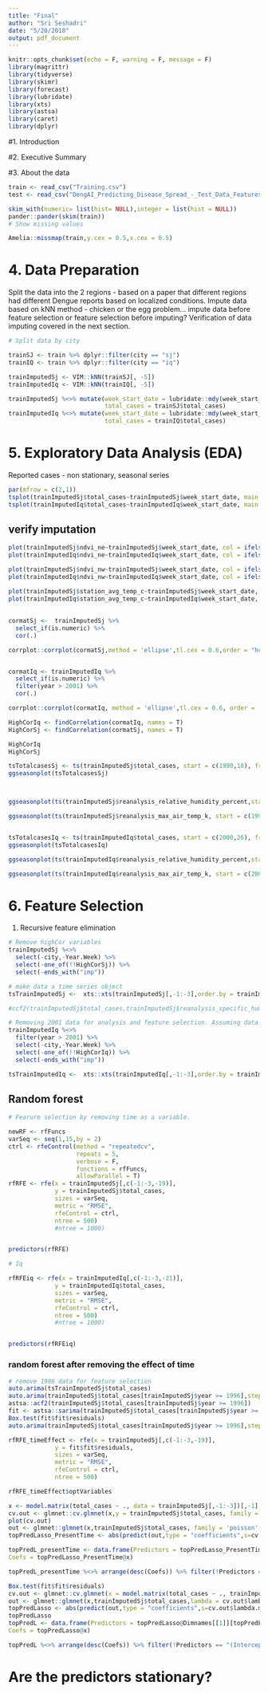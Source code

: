 ```yaml
---
title: "Final"
author: "Sri Seshadri"
date: "5/20/2018"
output: pdf_document
---
```


```r
knitr::opts_chunk$set(echo = F, warning = F, message = F)
library(magrittr)
library(tidyverse)
library(skimr)
library(forecast)
library(lubridate)
library(xts)
library(astsa)
library(caret)
library(dplyr)
```

#1. Introduction


#2. Executive Summary

#3. About the data

```r
train <- read_csv("Training.csv")
test <- read_csv("DengAI_Predicting_Disease_Spread_-_Test_Data_Features.csv")

skim_with(numeric= list(hist= NULL),integer = list(hist = NULL))
pander::pander(skim(train))
# Show missing values 
```

```r
Amelia::missmap(train,y.cex = 0.5,x.cex = 0.5)
```

# 4. Data Preparation

Split the data into the 2 regions - based on a paper that different regions had different Dengue reports based on localized conditions.
Impute data based on kNN method - chicken or the egg problem... impute data before feature selection or feature selection before imputing?
Verification of data imputing covered in the next section.

```r

# Split data by city

trainSJ <- train %>% dplyr::filter(city == "sj")
trainIQ <- train %>% dplyr::filter(city == "iq")

trainImputedSj <- VIM::kNN(trainSJ[, -5])
trainImputedIq <- VIM::kNN(trainIQ[, -5])

trainImputedSj %<>% mutate(week_start_date = lubridate::mdy(week_start_date),
                           total_cases = trainSJ$total_cases)
trainImputedIq %<>% mutate(week_start_date = lubridate::mdy(week_start_date),
                           total_cases = trainIQ$total_cases)

```

# 5. Exploratory Data Analysis (EDA)

Reported cases - non stationary, seasonal series

```r
par(mfrow = c(2,1))
tsplot(trainImputedSj$total_cases~trainImputedSj$week_start_date, main = "Dengue reported cases in San Juan", ylab = "Total cases")
tsplot(trainImputedIq$total_cases~trainImputedIq$week_start_date, main = "Dengue reported cases in Iquitos", ylab = "Total cases")
```

## verify imputation

```r
plot(trainImputedSj$ndvi_ne~trainImputedSj$week_start_date, col = ifelse(trainImputedSj$ndvi_ne_imp == T,"red", "black"),type = "b")
plot(trainImputedIq$ndvi_ne~trainImputedIq$week_start_date, col = ifelse(trainImputedIq$ndvi_ne_imp == T,"red", "black"), type = "b")

plot(trainImputedSj$ndvi_nw~trainImputedSj$week_start_date, col = ifelse(trainImputedSj$ndvi_nw_imp == T,"red", "black"),type = "b")
plot(trainImputedIq$ndvi_nw~trainImputedIq$week_start_date, col = ifelse(trainImputedIq$ndvi_nw_imp == T,"red", "black"), type = "b")

plot(trainImputedSj$station_avg_temp_c~trainImputedSj$week_start_date, col = ifelse(trainImputedSj$station_avg_temp_c_imp == T,"red", "black"),type = "b")
plot(trainImputedIq$station_avg_temp_c~trainImputedIq$week_start_date, col = ifelse(trainImputedIq$station_avg_temp_c_imp == T,"red", "black"),type = "b",lty = 1,lwd = 0.5, cex = 0.5)

```




## 

```r
cormatSj <-  trainImputedSj %>% 
  select_if(is.numeric) %>% 
  cor(.)

corrplot::corrplot(cormatSj,method = 'ellipse',tl.cex = 0.6,order = "hclust")


cormatIq <- trainImputedIq %>% 
  select_if(is.numeric) %>% 
  filter(year > 2001) %>% 
  cor(.)

corrplot::corrplot(cormatIq, method = 'ellipse',tl.cex = 0.6, order = 'hclust')

HighCorIq <- findCorrelation(cormatIq, names = T)
HighCorSj <- findCorrelation(cormatSj, names = T)

HighCorIq
HighCorSj
```

```r
tsTotalcasesSj <- ts(trainImputedSj$total_cases, start = c(1990,18), frequency = 52)
ggseasonplot(tsTotalcasesSj)  



ggseasonplot(ts(trainImputedSj$reanalysis_relative_humidity_percent,start = c(1990,18), frequency = 52)) + theme_classic() +theme(legend.position = "none",plot.title = element_text(hjust = 0.5),axis.text.x = element_text(size = 5)) + ggtitle("Reanalysis_relative_humidity_%")

ggseasonplot(ts(trainImputedSj$reanalysis_max_air_temp_k, start = c(1990,18), frequency = 52)) +  theme_classic() + theme(legend.position = "none",plot.title = element_text(hjust = 0.5),axis.text.x = element_text(size = 5)) + ggtitle("Reanalysis_max_air_temp_K")


tsTotalcasesIq <- ts(trainImputedIq$total_cases, start = c(2000,26), frequency = 52)
ggseasonplot(tsTotalcasesIq)  

ggseasonplot(ts(trainImputedIq$reanalysis_relative_humidity_percent,start = c(2000,26), frequency = 52)) + theme_classic() +theme(legend.position = "none",plot.title = element_text(hjust = 0.5),axis.text.x = element_text(size = 5)) + ggtitle("Reanalysis_relative_humidity_% - Iq")

ggseasonplot(ts(trainImputedIq$reanalysis_max_air_temp_k, start = c(2000,26), frequency = 52)) +  theme_classic() + theme(legend.position = "none",plot.title = element_text(hjust = 0.5),axis.text.x = element_text(size = 5)) + ggtitle("Reanalysis_max_air_temp_K - IQ")
```


# 6. Feature Selection
 
1. Recursive feature elimination 

```r
# Remove highCor variables
trainImputedSj %<>% 
  select(-city,-Year.Week) %>%  
  select(-one_of(!!HighCorSj)) %>% 
  select(-ends_with("imp"))

# make data a time series object
tsTrainImputedSj <-  xts::xts(trainImputedSj[,-1:-3],order.by = trainImputedSj$week_start_date, frequency = 52)

#ccf2(trainImputedSj$total_cases,trainImputedSj$reanalysis_specific_humidity_g_per_kg,max.lag = 15)

# Removing 2001 data for analysis and feature selection. Assuming data was not properly collected during those times
trainImputedIq %<>% 
  filter(year > 2001) %>% 
  select(-city,-Year.Week) %>% 
  select(-one_of(!!HighCorIq)) %>% 
  select(-ends_with("imp"))

tsTrainImputedIq <-  xts::xts(trainImputedIq[,-1:-3],order.by = trainImputedIq$week_start_date, frequency = 52)
```

## Random forest

```r

# Fearure selection by removing time as a variable.

newRF <- rfFuncs
varSeq <- seq(1,15,by = 2)
ctrl <- rfeControl(method = "repeatedcv",
                   repeats = 5,
                   verbose = F,
                   functions = rfFuncs,
                   allowParallel = T)
rfRFE <- rfe(x = trainImputedSj[,c(-1:-3,-19)],
             y = trainImputedSj$total_cases,
             sizes = varSeq,
             metric = "RMSE",
             rfeControl = ctrl,
             ntree = 500)
             #ntree = 1000)


predictors(rfRFE)

# Iq

rfRFEiq <- rfe(x = trainImputedIq[,c(-1:-3,-21)],
             y = trainImputedIq$total_cases,
             sizes = varSeq,
             metric = "RMSE",
             rfeControl = ctrl,
             ntree = 500)
             #ntree = 1000)


predictors(rfRFEiq)


```

### random forest after removing the effect of time

```r
# remove 1996 data for feature selection
auto.arima(tsTrainImputedSj$total_cases)
auto.arima(trainImputedSj$total_cases[trainImputedSj$year >= 1996],stepwise = F)
astsa::acf2(trainImputedSj$total_cases[trainImputedSj$year >= 1996])
fit <- astsa::sarima(trainImputedSj$total_cases[trainImputedSj$year >= 1996],p = 1,d = 1, q = 1)
Box.test(fit$fit$residuals)
auto.arima(trainImputedSj$total_cases[trainImputedSj$year >= 1996],stepwise = F)

```

```r
rfRFE_timeEffect <- rfe(x = trainImputedSj[,c(-1:-3,-19)],
             y = fit$fit$residuals,
             sizes = varSeq,
             metric = "RMSE",
             rfeControl = ctrl,
             ntree = 500)

rfRFE_timeEffect$optVariables
```

```r
x <- model.matrix(total_cases ~ ., data = trainImputedSj[,-1:-3])[,-1]
cv.out <- glmnet::cv.glmnet(x,y = trainImputedSj$total_cases, family = "poisson", alpha = 1)
plot(cv.out)
out <- glmnet::glmnet(x,trainImputedSj$total_cases, family = 'poisson',lambda = cv.out$lambda.min, alpha = 1)
topPredLasso_PresentTime <- abs(predict(out,type = "coefficients",s=cv.out$lambda.min))

topPredL_presentTime <- data.frame(Predictors = topPredLasso_PresentTime@Dimnames[[1]][topPredLasso_PresentTime@i+1],
Coefs = topPredLasso_PresentTime@x) 

topPredL_presentTime %<>% arrange(desc(Coefs)) %>% filter(!Predictors == "(Intercept)")
```

 
```r
Box.test(fit$fit$residuals)
cv.out <- glmnet::cv.glmnet(x = model.matrix(total_cases ~ ., trainImputedSj[,c(-1:-3)])[,-1],y = as.numeric(fit$fit$residuals), alpha = 1)
out <- glmnet::glmnet(x,trainImputedSj$total_cases,lambda = cv.out$lambda.min, alpha = 1)
topPredLasso <- abs(predict(out,type = "coefficients",s=cv.out$lambda.min))
topPredLasso
topPredL <- data.frame(Predictors = topPredLasso@Dimnames[[1]][topPredLasso@i+1],
Coefs = topPredLasso@x) 

topPredL %<>% arrange(desc(Coefs)) %>% filter(!Predictors == "(Intercept)")
```


# Are the predictors stationary?

```r

```

